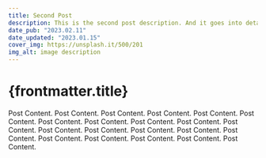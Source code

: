 ```yaml
---
title: Second Post
description: This is the second post description. And it goes into detail about stuff and stuff and moreeeeeeeee stuff.
date_pub: "2023.02.11"
date_updated: "2023.01.15"
cover_img: https://unsplash.it/500/201
img_alt: image description
---
```


# {frontmatter.title}

Post Content. Post Content. Post Content. Post Content. Post Content. Post Content. Post Content.
Post Content. Post Content. Post Content. Post Content. Post Content. Post Content. Post Content.
Post Content. Post Content. Post Content. Post Content. Post Content. Post Content. Post Content.
